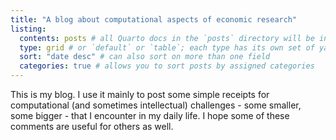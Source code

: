 ```yaml
---
title: "A blog about computational aspects of economic research"
listing: 
  contents: posts # all Quarto docs in the `posts` directory will be included on your listing page
  type: grid # or `default` or `table`; each type has its own set of yaml options to include
  sort: "date desc" # can also sort on more than one field
  categories: true # allows you to sort posts by assigned categories
---
```


This is my blog. I use it mainly to post some simple receipts for computational
(and sometimes intellectual) challenges - some smaller, some bigger - that I 
encounter in my daily life.
I hope some of these comments are useful for others as well.
